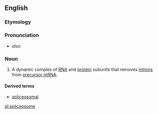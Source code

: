 ==English==

===Etymology===
{{compound|splice|-o-|-some|lang=en}}

===Pronunciation===
* {{IPA|/ˈsplaɪsioʊˌsoʊm/|lang=en}} ''also'' {{IPAchar|/ˈsplaɪsəˌsoʊm/}}

===Noun===
{{en-noun}}
{{wikipedia}}

# {{label|en|genetics}} A dynamic complex of [[RNA]] and [[protein]] subunits that removes [[intron]]s from [[precursor mRNA]].

====Derived terms====
* [[spliceosomal]]

[[pl:spliceosome]]